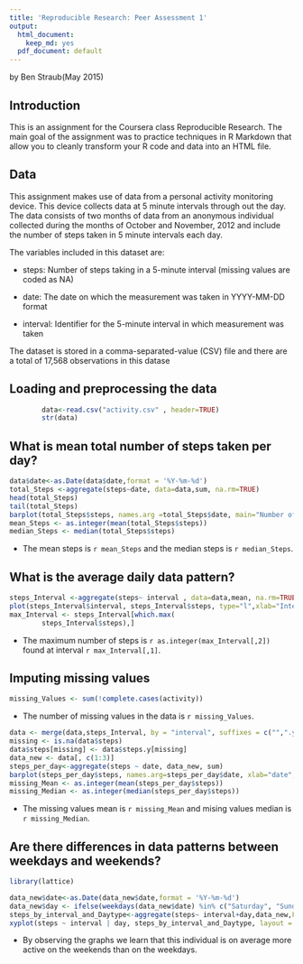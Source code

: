 ```yaml
---
title: 'Reproducible Research: Peer Assessment 1'
output:
  html_document:
    keep_md: yes
  pdf_document: default
---
```

by Ben Straub(May 2015)

## Introduction  
This is an assignment for the Coursera class Reproducible Research.  The main goal of the assignment was to practice techniques in R Markdown that allow you to cleanly transform your R code and data into an HTML file.  

## Data
This assignment makes use of data from a personal activity monitoring device. This device collects data at 5 minute intervals through out the day. The data consists of two months of data from an anonymous individual collected during the months of October and November, 2012 and include the number of steps taken in 5 minute intervals each day.

The variables included in this dataset are:

* steps: Number of steps taking in a 5-minute interval (missing values are coded as NA)

* date: The date on which the measurement was taken in YYYY-MM-DD format

* interval: Identifier for the 5-minute interval in which measurement was taken

The dataset is stored in a comma-separated-value (CSV) file and there are a total of 17,568 observations in this datase

## Loading and preprocessing the data
```r
        data<-read.csv("activity.csv" , header=TRUE)
        str(data)
```



## What is mean total number of steps taken per day?
```r
data$date<-as.Date(data$date,format = '%Y-%m-%d')
total_Steps <-aggregate(steps~date, data=data,sum, na.rm=TRUE)
head(total_Steps)
tail(total_Steps)
barplot(total_Steps$steps, names.arg =total_Steps$date, main="Number of Steps per Day",xlab="Date", ylab="Steps")
mean_Steps <- as.integer(mean(total_Steps$steps))
median_Steps <- median(total_Steps$steps)
```

* The mean steps is `r mean_Steps` and the median steps is `r median_Steps`.

## What is the average daily data pattern?

```r
steps_Interval <-aggregate(steps~ interval , data=data,mean, na.rm=TRUE)
plot(steps_Interval$interval, steps_Interval$steps, type="l",xlab="Interval",ylab="Average Steps")
max_Interval <- steps_Interval[which.max(  
        steps_Interval$steps),]
```

*  The maximum number of steps is `r as.integer(max_Interval[,2])` found at interval `r max_Interval[,1]`.


## Imputing missing values
```r
missing_Values <- sum(!complete.cases(activity))
```
* The number of missing values in the data is `r missing_Values`.


```r
data <- merge(data,steps_Interval, by = "interval", suffixes = c("",".y"))
missing <- is.na(data$steps)
data$steps[missing] <- data$steps.y[missing]
data_new <- data[, c(1:3)]
steps_per_day<-aggregate(steps ~ date, data_new, sum)
barplot(steps_per_day$steps, names.arg=steps_per_day$date, xlab="date", ylab="steps", main="Number of steps per day", col="red")
missing_Mean <- as.integer(mean(steps_per_day$steps))
missing_Median <- as.integer(median(steps_per_day$steps))
```

*  The missing values mean is `r missing_Mean` and mising values median is `r missing_Median`. 


## Are there differences in data patterns between weekdays and weekends?

```r
library(lattice)

data_new$date<-as.Date(data_new$date,format = '%Y-%m-%d')
data_new$day <- ifelse(weekdays(data_new$date) %in% c("Saturday", "Sunday"),'Weekend','Weekday')
steps_by_interval_and_Daytype<-aggregate(steps~ interval+day,data_new,FUN="mean")
xyplot(steps ~ interval | day, steps_by_interval_and_Daytype, layout = c(1, 2), type = "l", col="blue", xlab="Interval", ylab="Average Number of Steps")
```

*  By observing the graphs we learn that this individual is on average more active on the weekends than on the weekdays. 

